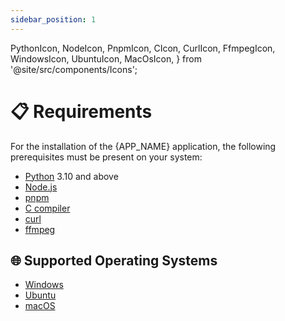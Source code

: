 ```yaml
---
sidebar_position: 1
---
```


  PythonIcon,
  NodeIcon,
  PnpmIcon,
  CIcon,
  CurlIcon,
  FfmpegIcon,
  WindowsIcon,
  UbuntuIcon,
  MacOsIcon,
} from '@site/src/components/Icons';

# 📋 Requirements

For the installation of the {APP_NAME} application, the following prerequisites
must be present on your system:

- <PythonIcon /> [Python](https://www.python.org/) 3.10 and above
- <NodeIcon /> [Node.js](https://nodejs.org/)
- <PnpmIcon /> [pnpm](https://pnpm.io/)
- <CIcon /> [C compiler](https://gcc.gnu.org/)
- <CurlIcon /> [curl](https://curl.se/)
- <FfmpegIcon /> [ffmpeg](https://www.ffmpeg.org/)

## 🌐 Supported Operating Systems

- <WindowsIcon /> [Windows](./windows)
- <UbuntuIcon /> [Ubuntu](./ubuntu)
- <MacOsIcon /> [macOS](./macos)

